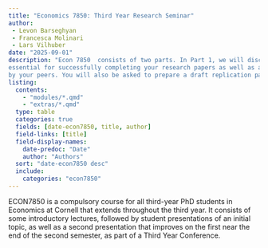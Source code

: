 ```yaml
---
title: "Economics 7850: Third Year Research Seminar"
author: 
 - Levon Barseghyan
 - Francesca Molinari
 - Lars Vilhuber
date: "2025-09-01"
description: "Econ 7850  consists of two parts. In Part 1, we will discuss several topics that are
essential for successfully completing your research papers as well as applying for grants, refereeing for journals etc. Part 2 are your presentations. In Part 3, after presentations are offered, you will be asked to write a referee report on one of the papers written
by your peers. You will also be asked to prepare a draft replication package for your own paper."
listing:
  contents:
    - "modules/*.qmd"
    - "extras/*.qmd"
  type: table
  categories: true
  fields: [date-econ7850, title, author]
  field-links: [title]
  field-display-names:
    date-predoc: "Date"
    author: "Authors"
  sort: "date-econ7850 desc"
  include:
    categories: "econ7850"
---
```


ECON7850 is a compulsory course for all third-year PhD students in Economics at Cornell that extends throughout the third year. It consists of some introductory lectures, followed by student presentations of an initial topic, as well as a second presentation that improves on the first near the end of the second semester, as part of a Third Year Conference.